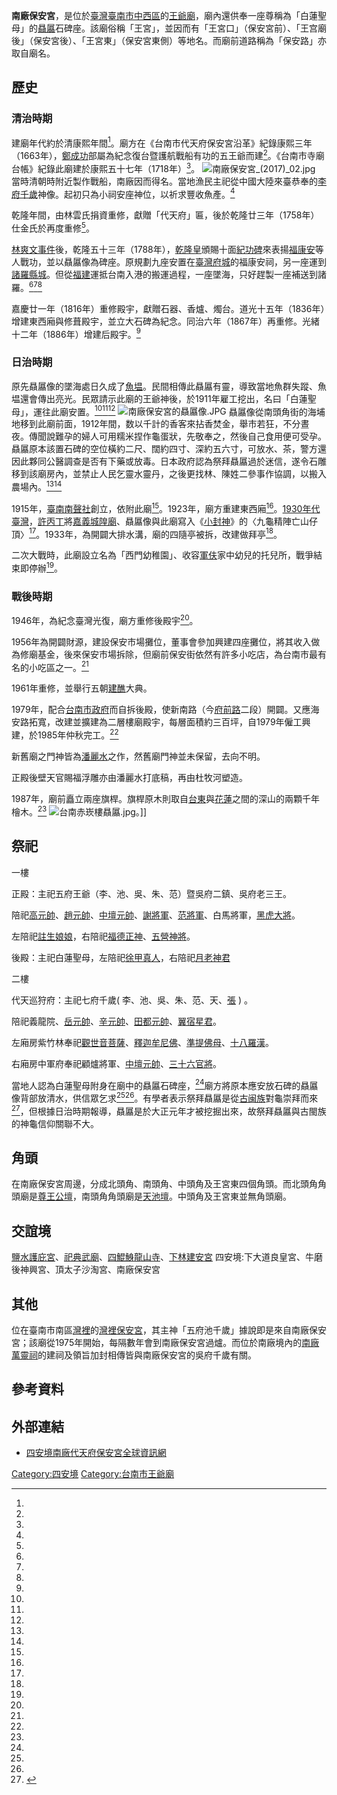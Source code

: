{{coord|22.990689|120.195602|display=title}}
{{東亞廟宇
| name = 四安境南廠代天府保安宮
| img =File:南廠保安宮 (2017) 01.jpg
| img_capt = 
| image_width = 250px
| location = {{ROC-TWN}}[[臺南市|臺南市]][[中西區_(臺灣)|中西區]]保安路90號<ref name="區公所"/>
| god =[[五府王爺|五府王爺]]
| type = 
| struct = 
| open_year =明永歷十七年、清康熙三年（1663年）左右
| cere_date =
|}}
'''南廠保安宮'''，是位於[[臺灣|臺灣]][[臺南市|臺南市]][[中西區_(臺灣)|中西區]]的[[王爺廟|王爺廟]]，廟內還供奉一座尊稱為「白蓮聖母」的[[贔屭|贔屭]]石碑座。該廟俗稱「王宮」，並因而有「王宮口」（保安宮前）、「王宫廟後」（保安宮後）、「王宮東」（保安宮東側）等地名{{r|市|page=221}}。而廟前道路稱為「保安路」亦取自廟名。

==歷史==
===清治時期===
建廟年代約於清康熙年間<ref name="陳銀全"/>。廟方在《台南市代天府保安宮沿革》紀錄康熙三年（1663年），[[鄭成功|鄭成功]]部屬為紀念復台暨護航戰船有功的五王爺而建<ref name="沿革"/>。《台南市寺廟台帳》紀錄此廟建於康熙五十七年（1718年）<ref name="范勝雄"/>。
[[File:南廠保安宮_(2017)_02.jpg|thumb]]
當時清朝時附近製作戰船，南廠因而得名。當地漁民主祀從中國大陸來臺恭奉的[[李府千歲|李府千歲]]神像。起初只為小祠安座神位，以祈求豐收魚產。<ref name="陳銀全"/>

乾隆年間，由林雲氏捐資重修，獻贈「代天府」匾，後於乾隆廿三年（1758年）仕金氏於再度重修<ref name="沿革"/>。

[[林爽文事件|林爽文事件]]後，乾隆五十三年（1788年），[[乾隆皇|乾隆皇]]頒賜十面[[福康安紀功碑|紀功碑]]來表揚[[福康安|福康安]]等人戰功，並以贔屭像為碑座。原規劃九座安置在[[臺灣府城|臺灣府城]]的福康安祠，另一座運到[[諸羅縣城|諸羅縣城]]。但從[[福建|福建]]運抵台南入港的搬運過程，一座墜海，只好趕製一座補送到諸羅。<ref name="陳銀全"/><ref name="陳俊文"/><ref name="黃文鍠"/>

嘉慶廿一年（1816年）重修殿宇，獻贈石器、香爐、燭台。道光十五年（1836年）增建東西廂與修葺殿宇，並立大石碑為紀念。同治六年（1867年）再重修。光緒十二年（1886年）增建后殿宇。<ref name="沿革"/>

===日治時期===

原先贔屭像的墜海處日久成了[[魚塭|魚塭]]。民間相傳此贔屭有靈，導致當地魚群失蹤、魚塭還會傳出亮光。民眾請示此廟的王爺神後，於1911年雇工挖出，名曰「白蓮聖母」，運往此廟安置。<ref name="陳銀全"/><ref name="陳俊文"/><ref name="黃文鍠"/>
[[File:南廠保安宮的贔屭像.JPG|thumb]]
贔屭像從南頭角街的海埔地移到此廟前面，1912年間，数以千計的香客來拈香焚金，舉市若狂，不分晝夜。傳聞說難孕的婦人可用糯米捏作龜蛋狀，先敬奉之，然後自己食用便可受孕。贔屭原本該置石碑的空位橫約二尺、闊約四寸、深約五六寸，可放水、茶，警方還因此夥同公醫調查是否有下藥或放毒。日本政府認為祭拜贔屭過於迷信，遂令石雕移到該廟房內，並禁止人民乞靈水靈丹，之後更找林、陳姓二參事作協調，以搬入農場內。<ref name="日日新報1"/><ref name="日日新報2"/>

1915年，[[臺南南聲社|臺南南聲社]]創立，依附此廟<ref name="呂鈺秀"/>。1923年，廟方重建東西廂<ref name="沿革"/>。[[1930年代臺灣|1930年代臺灣]]，[[許丙丁|許丙丁]]將[[嘉義城隍廟|嘉義城隍廟]]、贔屭像與此廟寫入《[[小封神|小封神]]》的〈九龜精陣亡山仔頂〉<ref name="小封神"/>。1933年，為開闢大排水溝，廟的四隨亭被拆，改建做拜亭<ref name="沿革"/>。

二次大戰時，此廟設立名為「西門幼稚園」、收容[[台籍日本兵|軍伕]]家中幼兒的托兒所，戰爭結束即停辦<ref name="石萬壽"/>。

===戰後時期===
1946年，為紀念臺灣光復，廟方重修後殿宇<ref name="沿革"/>。

1956年為開闢財源，建設保安市場攤位，董事會參加興建四座攤位，將其收入做為修廟基金，後來保安市場拆除，但廟前保安街依然有許多小吃店，為台南市最有名的小吃區之一。<ref name="陳俊文"/>

1961年重修，並舉行五朝[[建醮|建醮]]大典。

1979年，配合[[台南市政府|台南市政府]]而自拆後殿，使新南路（今[[府前路_(臺南市)|府前路]]二段）開闢。又應海安路拓寬，改建並擴建為二層樓廟殿宇，每層面積約三百坪，自1979年僱工興建，於1985年仲秋完工。<ref name="沿革"/>

新舊廟之門神皆為[[潘麗水|潘麗水]]之作，然舊廟門神並未保留，去向不明。

正殿後壁天官賜福浮雕亦由潘麗水打底稿，再由杜牧河塑造。

1987年，廟前矗立兩座旗桿。旗桿原木則取自[[臺東縣|台東]]與[[花蓮縣|花蓮]]之間的深山的兩顆千年檜木。<ref name="陳銀全"/>
[[File:台南赤崁樓贔屭.jpg|thumb]]。]]

==祭祀==

一樓

正殿：主祀五府王爺（李、池、吳、朱、范）暨吳府二鎮、吳府老三王。

陪祀[[高元帥|高元帥]]、[[趙元帥|趙元帥]]、[[中壇元帥|中壇元帥]]、[[謝范將軍|謝將軍]]、[[謝范將軍|范將軍]]、白馬將軍，[[虎爺|黑虎大將]]。

左陪祀[[註生娘娘|註生娘娘]]，右陪祀[[福德正神|福德正神]]、[[五營神將|五營神將]]。

後殿：主祀白蓮聖母，左陪祀[[徐甲|徐甲真人]]，右陪祀[[月老|月老神君]]

二樓

代天巡狩府：主祀七府千歲( 李、池、吳、朱、范、天、[[雙忠|張]] ) 。

陪祀義龍院、[[岳元帥|岳元帥]]、[[辛元帥|辛元帥]]、[[田都元帥|田都元帥]]、[[戲神|翼宿星君]]。

左廂房紫竹林奉祀[[觀世音菩薩|觀世音菩薩]]、[[釋迦牟尼佛|釋迦牟尼佛]]、[[準提佛母|準提佛母]]、[[十八羅漢|十八羅漢]]。

右廂房中軍府奉祀顧爐將軍、[[中壇元帥|中壇元帥]]、[[一百單八將|三十六官將]]。

當地人認為白蓮聖母附身在廟中的贔屭石碑座，<ref name="范勝雄"/>廟方將原本應安放石碑的贔屭像背部放清水，供信眾乞求<ref name="范勝雄"/><ref name="陳俊文"/>。有學者表示祭拜贔屭是從[[古闽族|古闽族]]對龜崇拜而來<ref name="簡榮聰">{{cite journal |author=簡榮聰|title=〈臺閩文化的歷史觀（下）〉|journal=《臺灣源流》|issue=第21期|date=2003-03|publisher=臺灣省各姓淵源研究學會|location=台灣|language=zh-tw}}</ref>，但根據日治時期報導，贔屭是於大正元年才被挖掘出來，故祭拜贔屭與古閩族的神龜信仰關聯不大。

{{Portal box|臺南}}

== 角頭 ==
在南廠保安宮周邊，分成北頭角、南頭角、中頭角及王宮東四個角頭{{r|市|page=221}}。而北頭角角頭廟是[[尊王公壇|尊王公壇]]{{r|市|page=223}}，南頭角角頭廟是[[南廠天池壇|天池壇]]{{r|市|page=226}}。中頭角及王宮東並無角頭廟。

==交誼境==
[[鹽水護庇宮|鹽水護庇宮]]、[[祀典武廟|祀典武廟]]、[[四鯤鯓龍山寺|四鯤鯓龍山寺]]、[[下林建安宮|下林建安宮]]
四安境:下大道良皇宮、牛磨後神興宮、頂太子沙淘宮、南廠保安宮

== 其他 ==
位在臺南市南區[[灣裡_(臺南市)|灣裡]]的[[灣裡保安宮|灣裡保安宮]]，其主神「五府池千歲」據說即是來自南廠保安宮{{r|蘇}}；該廟從1975年開始，每隔數年會到南廠保安宮過爐{{r|蘇}}。而位於南廠境內的[[南廠萬靈祠|南廠萬靈祠]]的建祠及領旨加封相傳皆與南廠保安宮的吳府千歲有關。{{r|沿}}

== 參考資料 ==
{{reflist|2|refs=

<ref name="黃文鍠">{{Cite news|url=http://news.ltn.com.tw/news/local/paper/299314|title=〈南部〉落海顯靈性 贔屭命運大不同|author=黃文鍠|language=zh-tw|publisher=《自由時報》|date=2009-04-29|accessdate=2016-03-02|archive-date=2019-02-13|archive-url=https://web.archive.org/web/20190213033447/http://news.ltn.com.tw/news/local/paper/299314|dead-url=no}}</ref>

<ref name="石萬壽">{{cite book |author=石萬壽|chapter=〈日治時期台灣幼兒教育之發展〉|title=《樂君甲子集》|date=2004-03-01|publisher=台南市文化局文化|location=臺灣|language=zh-tw |isbn=9789570167450}}</ref>

<ref name="范勝雄">{{cite book |author=范勝雄|chapter=〈石龜乞水〉|title=《府城多奇廟》|date=2002-09-01|publisher=台南市文化局文化資產課|location=臺灣|language=zh-tw |isbn=9789570116922}}</ref>

<ref name="呂鈺秀">{{cite book |author=呂鈺秀|chapter=〈漢族傳統音樂〉|title=《臺灣音樂史》|date=2009-02-27|publisher=五南出版社|location=臺灣|language=zh-tw |isbn=9789571134086}}</ref>

<ref name="小封神">{{cite book |author=[[許丙丁|許丙丁]]|chapter=〈九龜精陣亡山仔頂〉|title=《小封神》|date=1956|publisher=南華出版社|location=臺灣|language=zh-tw |isbn=}}</ref>

<ref name="沿革">{{cite book |author=|chapter=|title=《台南市代天府保安宮沿革》|date=1985|publisher=四安境台南市財團法人南廠保安宮董監事會|location=臺灣|language=zh-tw |isbn=}}</ref>

<ref name="陳銀全">{{Cite news|url=http://search.cdns.com.tw/readfile.exe?0,0,58919,10187,%B1m%C3%B8%A4j%AEv|title=南廠保安宮 壁畫褒揚忠孝節義|author=陳銀全|language=zh-tw|publisher=《中華日報》|date=2014-11-04|accessdate=2016-03-02|archive-date=2017-01-11|archive-url=https://web.archive.org/web/20170111044841/http://search.cdns.com.tw/readfile.exe?0,0,58919,10187,%B1m%C3%B8%A4j%AEv|dead-url=yes}}</ref>

<ref name="陳俊文">{{Cite news|url=http://www.cdns.com.tw/news.php?n_id=31&nc_id=75342|title=「大歡喜」鍋物料理春節不打烊|author=陳俊文|language=zh-tw|publisher=《中華日報》|date=2016-02-05|accessdate=2016-03-02|archive-url=https://web.archive.org/web/20160408073653/http://www.cdns.com.tw/news.php?n_id=31&nc_id=75342|archive-date=2016-04-08|dead-url=yes}}</ref>

<ref name="日日新報1">{{Cite news|url=|title=負贔之於迷信|author=|language=zh-tw|publisher=《臺灣日日新報》|date=1912-09-05|accessdate=}}</ref>

<ref name="日日新報2">{{Cite news|url=|title=負贔又移轉|author=|language=zh-tw|publisher=《臺灣日日新報》|date=1912-09-21|accessdate=}}</ref>

<ref name="區公所">{{Cite web|url=http://www.tnwcdo.gov.tw/news01.asp?ID=%7B0E587EBD-F331-482E-8E47-E8CF2840FECF%7D|title=西區寺廟9月1日、2日濟助低收入戶活動|author=|language=zh-tw|publisher=台南市中西區公所|date=2015-08-26|accessdate=2016-03-01|archive-date=2019-06-30|archive-url=https://web.archive.org/web/20190630073840/http://www.tnwcdo.gov.tw/news01.asp?ID=%7B0E587EBD-F331-482E-8E47-E8CF2840FECF%7D|dead-url=yes}}</ref>

<ref name="蘇">{{cite book|author= 蘇清良 |title=《池鎮松山：灣裡保安宮的舊事懷想》 |publisher=灣裡保安宮 |isbn=978-986-93019-0-9 |date=2016-04 |pages=頁23、28、76}}</ref>

<ref name="市">{{cite book|author= |title=《臺灣地名辭書卷廿一：臺南市》 |publisher=國史館臺灣文獻館 |location= |isbn= 957-02-3370-2  |date=1999-02 }}</ref>

<ref name="沿">{{cite book |author=|chapter=|title=《南廠萬靈祠 沿革》|date=2018年8月|publisher=施冠鴻|location=臺灣|language=zh-tw |isbn=}}</ref>

}}
{{臺灣府城聯境}}

==外部連結==
{{commons category|Nanchang Bao'an Temple}}
*[http://www.bao-an.org/index.html 四安境南廠代天府保安宮全球資訊網] {{Wayback|url=http://www.bao-an.org/index.html |date=20200124153702 }}

[[Category:四安境|Category:四安境]]

[[Category:台南市王爺廟|Category:台南市王爺廟]]